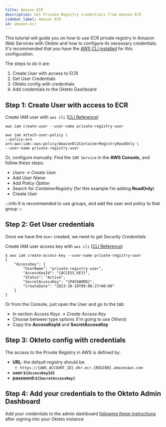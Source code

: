 ```yaml
---
title: Amazon ECR
description: Get Private Registry credentials from Amazon ECR 
sidebar_label: Amazon ECR
id: amazon-ecr
---
```


This tutorial will guide you on how to use ECR private registry in Amazon Web Services with Okteto and how to configure its necessary credentials.
It's recommended that you have the [AWS CLI installed](https://docs.aws.amazon.com/cli/latest/userguide/getting-started-install.html#getting-started-install-instructions) for this configuration.

The steps to do it are: 

1. Create User with access to ECR
1. Get User Credentials
1. Okteto config with credentials
1. Add credentials to the Okteto Dashboard

## Step 1: Create User with access to ECR

Create IAM user with `aws cli` ([CLI Reference](https://docs.aws.amazon.com/cli/latest/reference/iam/create-user.html))

```
aws iam create-user --user-name private-registry-user

aws iam attach-user-policy \
--policy-arn arn:aws:iam::aws:policy/AmazonEC2ContainerRegistryReadOnly \
--user-name private-registry-user
```

Or, configure manually. Find the `IAM Service` in the **AWS Console,** and follow these steps:

- *Users → Create User*
- Add User *Name*
- Add *Policy Option*
- Search for *ContainerRegistry* (for this example I’m adding **ReadOnly**)
- Create User

:::info
It is recommended to use groups, and add the user and policy to that group
:::

## Step 2: Get User credentials

Once we have the `User` created, we need to get *Security Credentials*.

Create IAM user access key with `aws cli` ([CLI Reference](https://docs.aws.amazon.com/cli/latest/reference/iam/create-access-key.html))

```
$ aws iam create-access-key --user-name private-registry-user
{
    "AccessKey": {
        "UserName": "private-registry-user",
        "AccessKeyId": "{ACCESS_KEY}",
        "Status": "Active",
        "SecretAccessKey": "{PASSWORD}",
        "CreateDate": "2023-10-10T09:08:27+00:00"
    }
}
```

Or from the Console, just open the User and go to the tab: 

- In section *Access Keys → Create Access Key*
- Choose between type options (I’m going to use *Others*)
- Copy the **AccessKeyId** and **SecretAccessKey**

## Step 3: Okteto config with credentials

The access to the Private Registry in AWS is defined by: 

- **URL**: the default registry should be:
    - `https://{AWS_ACCOUNT_ID}.dkr.ecr.{REGION}.amazonaws.com`
- **user:`${AccessKeyId}`**
- **password:`${SecretAccessKey}`**

## Step 4: Add your credentials to the Okteto Admin Dashboard

Add your credentials to the admin dashboard [following these instructions](admin/registry-credentials/index.mdx) after signing into your Okteto instance